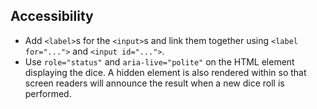 ## Accessibility

- Add `<label>`s for the `<input>`s and link them together using `<label for="...">` and `<input id="...">`.
- Use `role="status"` and `aria-live="polite"` on the HTML element displaying the dice. A hidden element is also rendered within so that screen readers will announce the result when a new dice roll is performed.
